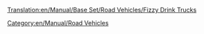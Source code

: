 [[Translation:en/Manual/Base Set/Road Vehicles/Fizzy Drink Trucks]]
{{en/Manual/Base Set/Road Vehicles/RoadVehicle|name=MightyMover Fizzy Drink Truck
|img=en/Manual/Base Set/Road Vehicles/MightyMover FizzyDrink.png
|price=£4,797 ($9,594)
|speed=30 mph (48 km/h)
|annual=£422 ($844)
|designed=1935
|life=15
|capacity=17 fizzy drinks
}}
{{en/Manual/Base Set/Road Vehicles/RoadVehicle|name=Powernaught Fizzy Drink Truck
|img=en/Manual/Base Set/Road Vehicles/Powernaught FizzyDrink.png
|price=£6,027 ($12,054)
|speed=55 mph (88 km/h)
|annual=£787 ($1,574)
|designed=1976
|life=15
|capacity=19 fizzy drinks
}}
{{en/Manual/Base Set/Road Vehicles/RoadVehicle|name=Wizzowow Fizzy Drink Truck
|img=en/Manual/Base Set/Road Vehicles/Wizzowow FizzyDrink.png
|price=£6,437 ($12,874)
|speed=70 mph (112 km/h)
|annual=£1,125 ($2,250)
|designed=2019
|life=15
|capacity=22 fizzy drinks
}}
[[Category:en/Manual/Road Vehicles]]